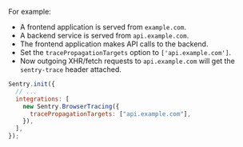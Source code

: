 For example:

- A frontend application is served from `example.com`.
- A backend service is served from `api.example.com`.
- The frontend application makes API calls to the backend.
- Set the `tracePropagationTargets` option to `['api.example.com']`.
- Now outgoing XHR/fetch requests to `api.example.com` will get the `sentry-trace` header attached.

```javascript
Sentry.init({
  // ...
  integrations: [
    new Sentry.BrowserTracing({
      tracePropagationTargets: ["api.example.com"],
    }),
  ],
});
```
